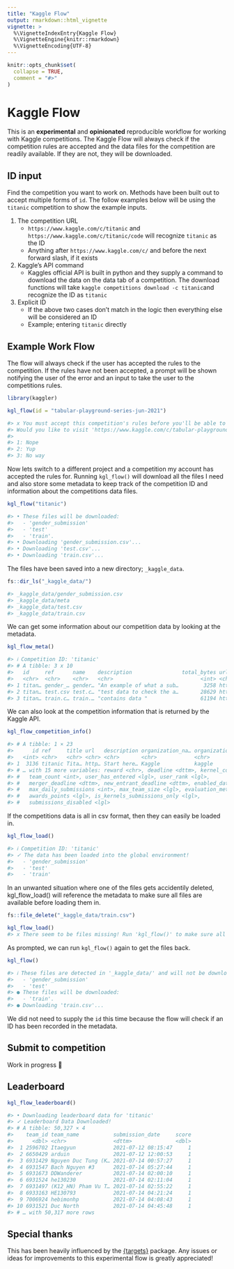 ```yaml
---
title: "Kaggle Flow"
output: rmarkdown::html_vignette
vignette: >
  %\VignetteIndexEntry{Kaggle Flow}
  %\VignetteEngine{knitr::rmarkdown}
  %\VignetteEncoding{UTF-8}
---
```


```r
knitr::opts_chunk$set(
  collapse = TRUE,
  comment = "#>"
)
```

# Kaggle Flow

This is an **experimental** and **opinionated** reproducible workflow for working with Kaggle competitions. The Kaggle Flow will always check  if the competition rules are accepted and the data files for the competition are readily available. If they are not, they will be downloaded.

## ID input

Find the competition you want to work on. Methods have been built out to accept multiple forms of `id`. The follow examples below will be using the `titanic` competition to show the example inputs.

1. The competition URL
    - `https://www.kaggle.com/c/titanic` and `https://www.kaggle.com/c/titanic/code` will recognize `titanic` as the ID
    - Anything after `https://www.kaggle.com/c/` and before the next forward slash, if it exists
2. Kaggle's API command
    - Kaggles official API is built in python and they supply a command to download the data on the data tab of a competition. The download functions will take `kaggle competitions download -c titanic`and recognize the ID as `titanic`
3. Explicit ID
    - If the above two cases don't match in the logic then everything else will be considered an ID
    - Example; entering `titanic` directly

## Example Work Flow

The flow will always check if the user has accepted the rules to the competition. If the rules have not been accepted, a prompt will be shown notifying the user of the error and an input to take the user to the competitions rules.

```r
library(kaggler)

kgl_flow(id = "tabular-playground-series-jun-2021")

#> x You must accept this competition's rules before you'll be able to download files.
#> Would you like to visit 'https://www.kaggle.com/c/tabular-playground-series-jun-2021/rules' to  accept the rules?
#> 
#> 1: Nope
#> 2: Yup
#> 3: No way
```

Now lets switch to a different project and a competition my account has accepted the rules for. Running `kgl_flow()` will download all the files I need and also store some metadata to keep track of the competition ID and information about the competitions data files.

```r
kgl_flow("titanic")

#> • These files will be downloaded:
#>   - 'gender_submission'
#>   - 'test'
#>   - 'train'.
#> • Downloading 'gender_submission.csv'...
#> • Downloading 'test.csv'...
#> • Downloading 'train.csv'...
```

The files have been saved into a new directory; `_kaggle_data`.

```r
fs::dir_ls("_kaggle_data/")

#> _kaggle_data/gender_submission.csv
#> _kaggle_data/meta
#> _kaggle_data/test.csv
#> _kaggle_data/train.csv
```

We can get some information about our competition data by looking at the metadata.

```r
kgl_flow_meta()

#> ℹ Competition ID: 'titanic'
#> # A tibble: 3 x 10
#>   id     ref      name    description                total_bytes url      creation_date       download_time       nrows ncols
#>   <chr>  <chr>    <chr>   <chr>                            <int> <chr>   <dttm>              <dttm>              <int> <int>
#> 1 titan… gender_… gender… "An example of what a sub…        3258 https:… 2018-04-09 05:33:22 2021-08-26 16:19:50   418     2
#> 2 titan… test.csv test.c… "test data to check the a…       28629 https:… 2018-04-09 05:33:22 2021-08-26 16:19:51   418    11
#> 3 titan… train.c… train.… "contains data "                 61194 https:… 2018-04-09 05:33:22 2021-08-26 16:19:52   891    12
```

We can also look at the competition information that is returned by the Kaggle API.

```r
kgl_flow_competition_info()

#> # A tibble: 1 × 23
#>      id ref     title url   description organization_na… organization_ref category
#>   <int> <chr>   <chr> <chr> <chr>       <chr>            <chr>            <chr>   
#> 1  3136 titanic Tita… http… Start here… Kaggle           kaggle           Getting…
#> # … with 15 more variables: reward <chr>, deadline <dttm>, kernel_count <int>,
#> #   team_count <int>, user_has_entered <lgl>, user_rank <lgl>,
#> #   merger_deadline <dttm>, new_entrant_deadline <dttm>, enabled_date <dttm>,
#> #   max_daily_submissions <int>, max_team_size <lgl>, evaluation_metric <chr>,
#> #   awards_points <lgl>, is_kernels_submissions_only <lgl>,
#> #   submissions_disabled <lgl>
```

If the competitions data is all in csv format, then they can easily be loaded in.

```r
kgl_flow_load()

#> ℹ Competition ID: 'titanic'
#> ✓ The data has been loaded into the global environment!
#>   - 'gender_submission'
#>   - 'test'
#>   - 'train'
```

In an unwanted situation where one of the files gets accidentily deleted, kgl_flow_load() will reference the metadata to make sure all files are available before loading them in.

```r
fs::file_delete("_kaggle_data/train.csv")

kgl_flow_load()
#> x There seem to be files missing! Run 'kgl_flow()' to make sure all files are present.
```

As prompted, we can run `kgl_flow()` again to get the files back.

```r
kgl_flow()

#> ℹ These files are detected in '_kaggle_data/' and will not be downloaded:
#>   - 'gender_submission'
#>   - 'test'
#> ● These files will be downloaded:
#>   - 'train'.
#> ● Downloading 'train.csv'...
```

We did not need to supply the `id` this time because the flow will check if an ID has been recorded in the metadata.

## Submit to competition

Work in progress 👷

## Leaderboard

```r
kgl_flow_leaderboard()

#> • Downloading leaderboard data for 'titanic'
#> ✓ Leaderboard Data Downloaded!                                        #>                      
#> # A tibble: 50,327 × 4
#>    team_id team_name           submission_date     score
#>      <dbl> <chr>               <dttm>              <dbl>
#>  1 2596702 Itaegyun            2021-07-12 08:15:47     1
#>  2 6650429 arduin              2021-07-12 12:00:53     1
#>  3 6931429 Nguyen Duc Tung (K… 2021-07-14 00:57:27     1
#>  4 6931547 Bach Nguyen #3      2021-07-14 05:27:44     1
#>  5 6931673 DDWanderer          2021-07-14 02:00:10     1
#>  6 6931524 he130230            2021-07-14 02:11:04     1
#>  7 6931497 (K12_HN) Pham Vu T… 2021-07-14 02:55:22     1
#>  8 6933163 HE130793            2021-07-14 04:21:24     1
#>  9 7006924 hebimonhp           2021-07-14 04:08:43     1
#> 10 6931521 Duc North           2021-07-14 04:45:48     1
#> # … with 50,317 more rows
```

## Special thanks

This has been heavily influenced by the [{targets}](https://github.com/ropensci/targets) package. Any issues or ideas for improvements to this experimental flow is greatly appreciated!
